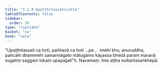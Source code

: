 ```yaml
---
title: "3.2.9 Upaṭṭhitassatisutta"
tableOfContents: false
sidebar:
  order: 10
type: "tipitaka"
basket: "su"
book: "sala"
---
```



<DynamicBreadcrumb />

<Division number="302" book="sala">

<Paragraph number="1290" book="sala">
“Upaṭṭhitassati ca hoti, paññavā ca hoti …pe…  imehi kho, anuruddha, pañcahi dhammehi samannāgato mātugāmo kāyassa bhedā paraṃ maraṇā sugatiṃ saggaṃ lokaṃ upapajjatī”ti.

</Paragraph>
</Division>

<Paragraph number="1291" type="center" book="sala">
Navamaṃ.


</Paragraph>

<Paragraph number="1292" type="center" book="sala">
Ime aṭṭha suttantasaṅkhepā.
</Paragraph>